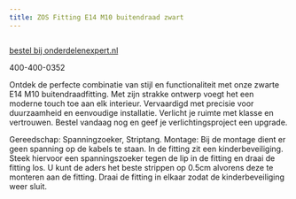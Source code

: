 ```yaml
---
title: ZOS Fitting E14 M10 buitendraad zwart
---
```



<Image src={imageProduct} width={imageProduct.width} alt="" />

[bestel bij onderdelenexpert.nl](https://www.onderdelenexpert.nl/zos-fitting-e14-m10-buitendraad-zwart-54377)

400-400-0352

Ontdek de perfecte combinatie van stijl en functionaliteit met onze zwarte E14 M10 buitendraadfitting. Met zijn strakke ontwerp voegt het een moderne touch toe aan elk interieur. Vervaardigd met precisie voor duurzaamheid en eenvoudige installatie. Verlicht je ruimte met klasse en vertrouwen. Bestel vandaag nog en geef je verlichtingsproject een upgrade.


Gereedschap: Spanningzoeker, Striptang.
Montage: Bij de montage dient er geen spanning op de kabels te staan.
In de fitting zit een kinderbeveiliging. Steek hiervoor een spanningszoeker tegen de lip in de fitting en draai de fitting los.
U kunt de aders het beste strippen op 0.5cm alvorens deze te monteren aan de fitting. Draai de fitting in elkaar zodat de kinderbeveiliging weer sluit.
